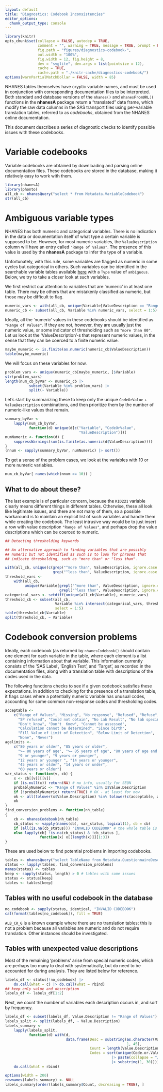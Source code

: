 ```yaml
---
layout: default
title: "Diagnostics: Codebook Inconsistencies"
editor_options: 
  chunk_output_type: console
---
```


```r
library(knitr)
opts_chunk$set(collapse = FALSE, autodep = TRUE, 
               comment = "", warning = TRUE, message = TRUE, prompt = FALSE,
               fig.path = "figures/diagnostics-codebook-",
               out.width = "100%",
               fig.width = 12, fig.height = 8,
               dev = "svglite", dev.args = list(pointsize = 12),
               cache = TRUE,
               cache.path = "./knitr-cache/diagnostics-codebook/")
options(warnPartialMatchDollar = FALSE, width = 85)
```



NHANES tables themselves have cryptic variable names, and must be used
in conjunction with corresponding documentation files to be
interpreted. Both standard and database versions of the `nhanes()` and
`nhanesFromURL()` functions in the __nhanesA__ package return a
"translated" data frame, which modify the raw data columns in the SAS
transport files using per-variable translation tables, referred to as
_codebooks_, obtained from the NHANES online documentation.

This document describes a series of diagnostic checks to identify
possible issues with these codebooks.

# Variable codebooks

Variable codebooks are obtained by downloading and parsing online
documentation files. These codebooks are stored in the database,
making it relatively easy to work with them.

```r
library(nhanesA)
library(phonto)
all_cb <- nhanesQuery("select * from Metadata.VariableCodebook")
str(all_cb)
```


# Ambiguous variable types

NHANES has both numeric and categorical variables. There is no
indication in the data or documentation itself of what type a certain
variable is supposed to be. However, for most numeric variables, the
`ValueDescription` column will have an entry called `"Range of
Values"`. The presence of this value is used by the __nhanesA__
package to infer the type of a variable.

Unfortunately, with this rule, some variables are flagged as numeric
in some cycles but categorical in others. Such variables can be
identified in the searchable variable tables available [here](../)
with a `Type` value of `ambiguous`. Below, we try to take a closer
look at such variables.

We first restrict our attention to variables that are 'numeric' in at
least one table. There may be others that are mistakenly classified as
numeric, but those may be difficult to flag.

```r
numeric_vars <- with(all_cb, unique(Variable[ValueDescription == "Range of Values"]))
numeric_cb <- subset(all_cb, Variable %in% numeric_vars, select = 1:5)
```

Ideally, all the 'numeric' values in these codebooks should be
identified as `"Range of Values"`. If they are not, however, they are
usually just the numeric value, or some indicator of thresholding such
as `"more than 80"`. Let us look at the 'ValueDescription'-s that
represent numeric values, in the sense that they can be coerced to a
finite numeric value.


```r
maybe_numeric <- is.finite(as.numeric(numeric_cb$ValueDescription))
table(maybe_numeric)
```

We will focus on these variables for now.

```r
problem_vars <- unique(numeric_cb[maybe_numeric, ]$Variable)
str(problem_vars)
length(num_cb_byVar <- numeric_cb |>
           subset(Variable %in% problem_vars) |>
           split(~ Variable))
```

Let's start by summarizing these to keep only the unique
`CodeOrValue` + `ValueDescription` combinations, and then prioritize
them by the number of numeric-like values that remain.

```r
summary_byVar <-
    lapply(num_cb_byVar,
           function(d) unique(d[c("Variable", "CodeOrValue",
                                  "ValueDescription")]))
numNumeric <- function(d) {
    suppressWarnings(sum(is.finite(as.numeric(d$ValueDescription))))
}
(nnum <- sapply(summary_byVar, numNumeric) |> sort())
```

To get a sense of the problem cases, we look at the variables with 10
or more numeric variables.

```r
num_cb_byVar[ names(which(nnum >= 10)) ]
```

## What to do about these?

The last example is of particular concern, because the `KID221`
variable clearly means different things in different
tables. Otherwise, these all look like legitimate issues, and there
are not many of them, so a possible workaround is to maintain an
explicit list of such variables and handle them while creating the
codebook. The least intrusive way would be to just insert a row with
value description `"Range of Values"`, and perhaps drop the value
descriptions which can be coerced to numeric.


```r
## Detecting thresholding keywords

## An alternative approach to finding variables that are possibly
## numeric but not identified as such is to look for phrases that
## indicate thresholding, such as "more than" or "less than".

with(all_cb, unique(c(grep("^more than", ValueDescription, ignore.case = TRUE, value = TRUE),
                      grep("^less than", ValueDescription, ignore.case = TRUE, value = TRUE))))
threshold_vars <-
    with(all_cb,
         unique(Variable[grepl("^more than", ValueDescription, ignore.case = TRUE) |
                         grepl("^less than", ValueDescription, ignore.case = TRUE)]))
categorical_vars <- setdiff(unique(all_cb$Variable), numeric_vars)
threshold_cb <- subset(all_cb,
                       Variable %in% intersect(categorical_vars, threshold_vars),
                       select = 1:5)
table(threshold_cb$Variable)
split(threshold_cb, ~ Variable)
```


# Codebook conversion problems

Ideally, each codebook (as returned by `nhanesCodebook()` should
contain one element for each variable in the table, where each element
is a list containing information about that variable. This information
currently consists of the 'SAS Label', 'English Text', and 'Target',
as recorded in the documentation files, along with a translation table
with descriptions of the codes used in the data.

The following functions checks to see if a given codebook satisfies
these expectations. In addition to checking for the presence of a
translation table, it flags cases where a potentially numeric variable
has unusual codes, accounting for some common non-response codes and
thresholding codes.

```r
acceptable <-
    c("Range of Values", "Missing", "No response", "Refused", "Refuse",
      "SP refused", "Could not obtain", "No Lab Result", "No lab specimen", 
      "Don't know", "Don't  Know", "Cannot be assessed",
      "Calculation cannot be determined", "Since birth",
      "Fill Value of Limit of Detection", "Below Limit of Detection",
      "None", "Never")
agelimits <-
    c("80 years or older", "85 years or older",
      ">= 80 years of age", ">= 85 years of age", "80 years of age and over",
      "9 or younger", "9 years or younger",
      "12 years or younger ", "14 years or younger",
      "45 years or older", "14 years or under",
      "60 years or older")
var_status <- function(v, cb) {
    x <- cb[[v]][[v]]
    if (is.null(x)) return(NA) # no info, usually for SEQN
    probablyNumeric <- "Range of Values" %in% x$Value.Description
    if (!probablyNumeric) return(TRUE) # OK - at least for now
    ok <- all(tolower(x$Value.Description) %in% tolower(c(acceptable, agelimits)))
    ok
}
find_conversion_problems <- function(nh_table)
{
    cb <- nhanesCodebook(nh_table)
    cb_status <- vapply(names(cb), var_status, logical(1), cb = cb)
    if (all(is.na(cb_status))) "INVALID CODEBOOK" # the whole table is problematic ?
    else lapply(cb[ !is.na(cb_status) & !cb_status ],
                function(x) x[[length(x)]][1:3])
}
```

These are used below to find potential problems in importing codebooks.

```r
tables <- nhanesQuery("select TableName from Metadata.QuestionnaireDescriptions")$TableName
status <- lapply(tables, find_conversion_problems)
names(status) <- tables
keep <- sapply(status, length) > 0 # tables with some issues
status <- status[keep]
tables <- tables[keep]
```

## Tables with no useful codebook in the database

```r
no_codebook <- sapply(status, identical, "INVALID CODEBOOK")
cat(format(tables[no_codebook]), fill = TRUE)
```

`ALB_CR_G` is a known example where there are no translation tables;
this is not a problem because all variables are numeric and do not
require translation. Other instances should be investigated.


## Tables with unexpected value descriptions

Most of the remaining 'problems' arise from special numeric codes,
which are perhaps too many to deal with systematically, but do need to
be accounted for during analysis. They are listed below for reference.

```r
labels_df <- status[!no_codebook] |>
    do.call(what = c) |> do.call(what = rbind)
## keep only value and description
labels_df <- labels_df[1:2]
```

Next, we count the number of variables each description occurs in, and
sort by frequency.

```r
labels_df <- subset(labels_df, Value.Description != "Range of Values")
labels_split <- split(labels_df, ~ Value.Description)
labels_summary <-
    lapply(labels_split,
           function(d) with(d,
                            data.frame(Desc = substring(as.character(Value.Description)[[1]],
                                                        1, 45),
                                       Count = length(Value.Description),
                                       Codes = sort(unique(Code.or.Value))
                                                 |> paste(collapse = "/")
                                                 |> substring(1, 30)))) |>
    do.call(what = rbind)
```

```r
options(width = 200)
rownames(labels_summary) <- NULL
labels_summary[order(labels_summary$Count, decreasing = TRUE), ]
```

